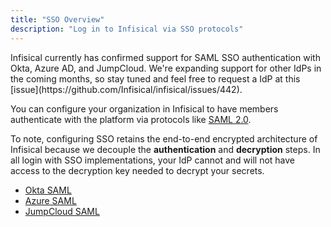 ```yaml
---
title: "SSO Overview"
description: "Log in to Infisical via SSO protocols"
---
```


<Warning>
  Infisical currently has confirmed support for SAML SSO authentication with
  Okta, Azure AD, and JumpCloud. We're expanding support for other IdPs in the
  coming months, so stay tuned and feel free to request a IdP at this
  [issue](https://github.com/Infisical/infisical/issues/442).
</Warning>

You can configure your organization in Infisical to have members authenticate with the platform via protocols like [SAML 2.0](https://en.wikipedia.org/wiki/SAML_2.0).

To note, configuring SSO retains the end-to-end encrypted architecture of Infisical because we decouple the **authentication** and **decryption** steps. In all login with SSO implementations,
your IdP cannot and will not have access to the decryption key needed to decrypt your secrets.

- [Okta SAML](/documentation/platform/sso/okta)
- [Azure SAML](/documentation/platform/sso/azure)
- [JumpCloud SAML](/documentation/platform/sso/jumpcloud)
